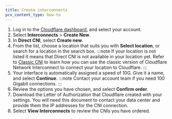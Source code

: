 ```yaml
---
title: Create interconnects
pcx_content_type: how-to
---
```


1. Log in to the [Cloudflare dashboard](https://developers.cloudflare.com/), and select your account.
2. Select **Interconnects** > **Create New**.
3. In **Direct CNI**, select **Create new**.
4. From the list, choose a location that suits you with **Select location**, or search for a location in the search box.
   :::note
   If your location is not listed it means that Direct CNI is not available in your location yet. Refer to [Classic CNI](/network-interconnect/classic-cni/) to learn how you can use the classic version of Cloudflare Network Interconnect to connect your location to Cloudflare.
   :::
5. Your interface is automatically assigned a speed of 10G. Give it a name, and select **Continue**.
   :::note
   Contact your account team if you need 100 Gigabit connections.
   :::
6. Review the options you have chosen, and select **Confirm order**.
7. Download the Letter of Authorization that Cloudflare created with your settings. You will need this document to contact your data center and provide them the IP addresses for the CNI connection.
8. Select **View Interconnects** to review the CNIs you have ordered.
